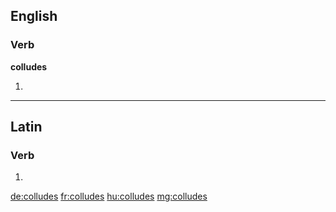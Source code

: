 ==English==

===Verb===
'''colludes'''

# {{en-third-person singular of|collude}}

----

==Latin==

===Verb===
{{la-verb-form|collūdēs}}

# {{conjugation of|collūdō||2|s|fut|act|ind|lang=la}}

[[de:colludes]]
[[fr:colludes]]
[[hu:colludes]]
[[mg:colludes]]